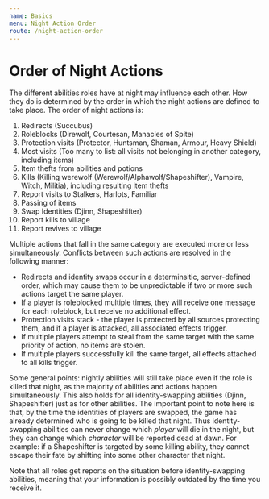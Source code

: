 ```yaml
---
name: Basics
menu: Night Action Order
route: /night-action-order
---
```


# Order of Night Actions

The different abilities roles have at night may influence each other. How they do is determined by the order in which the night actions are defined to take place. The order of night actions is:

1. Redirects (Succubus)
1. Roleblocks (Direwolf, Courtesan, Manacles of Spite)
1. Protection visits (Protector, Huntsman, Shaman, Armour, Heavy Shield)
1. Most visits (Too many to list: all visits not belonging in another category, including items)
1. Item thefts from abilities and potions
1. Kills (Killing werewolf (Werewolf/Alphawolf/Shapeshifter), Vampire, Witch, Militia), including resulting item thefts
1. Report visits to Stalkers, Harlots, Familiar
1. Passing of items
1. Swap Identities (Djinn, Shapeshifter)
1. Report kills to village
1. Report revives to village

Multiple actions that fall in the same category are executed more or less simultaneously. Conflicts between such actions are resolved in the following manner:

- Redirects and identity swaps occur in a determinsitic, server-defined order, which may cause them to be unpredictable if two or more such actions
  target the same player.
- If a player is roleblocked multiple times, they will receive one message for each roleblock, but receive no additional effect.
- Protection visits stack - the player is protected by all sources protecting them, and if a player is attacked, all associated effects trigger.
- If multiple players attempt to steal from the same target with the same priority of action, no items are stolen.
- If multiple players successfully kill the same target, all effects attached to all kills trigger.

Some general points: nightly abilities will still take place even if the role is killed that night, as the majority of abilities and actions happen simultaneously. This also holds for all identity-swapping abilities (Djinn, Shapeshifter) just as for other abilities. The important point to note here is that, by the time the identities of players are swapped, the game has already determined who is going to be killed that night. Thus identity-swapping abilities can never change which _player_ will die in the night, but they can change which _character_ will be reported dead at dawn. For example: if a Shapeshifter is targeted by some killing ability, they cannot escape their fate by shifting into some other character that night.

Note that all roles get reports on the situation before identity-swapping abilities, meaning that your information is possibly outdated by the time you receive it.
